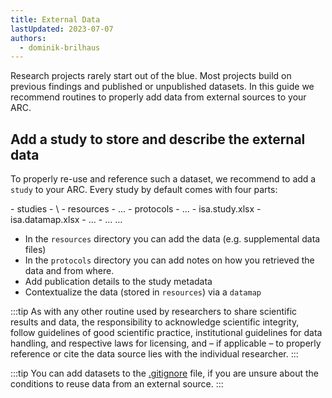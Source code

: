```yaml
---
title: External Data
lastUpdated: 2023-07-07
authors:
  - dominik-brilhaus
---
```


Research projects rarely start out of the blue. Most projects build on previous findings and published or unpublished datasets.
In this guide we recommend routines to properly add data from external sources to your ARC.

## Add a study to store and describe the external data

To properly re-use and reference such a dataset, we recommend to add a `study` to your ARC. Every study by default comes with four parts:


<FileTree>
- studies
  - \<study_name\>
    - resources
      - ...
    - protocols
      - ... 
    - isa.study.xlsx
    - isa.datamap.xlsx
  - ...
- ...
...
</FileTree>

- In the `resources` directory you can add the data (e.g. supplemental data files)
- In the `protocols` directory you can add notes on how you retrieved the data and from where.
- Add publication details to the study metadata
- Contextualize the data (stored in `resources`) via a `datamap`


:::tip
As with any other routine used by researchers to share scientific results and data, the responsibility to acknowledge scientific integrity, follow guidelines of good scientific practice, institutional guidelines for data handling, and respective laws for licensing, and &ndash; if applicable  &ndash; to properly reference or cite the data source lies with the individual researcher.
:::

:::tip
You can add datasets to the [.gitignore](/nfdi4plants.knowledgebase/git/git-gitignore) file, if you are unsure about the conditions to reuse data from an external source. 
:::